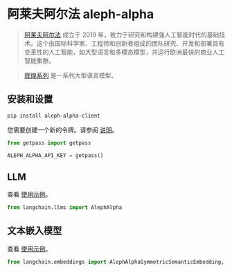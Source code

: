 # 阿莱夫阿尔法 aleph-alpha

> [阿莱夫阿尔法](https://docs.aleph-alpha.com/) 成立于 2019 年，致力于研究和构建强人工智能时代的基础技术。这个由国际科学家、工程师和创新者组成的团队研究、开发和部署具有变革性的人工智能，如大型语言和多模态模型，并运行欧洲最快的商业人工智能集群。

> [辉煌系列](https://docs.aleph-alpha.com/docs/introduction/luminous/) 是一系列大型语言模型。

## 安装和设置

```bash
pip install aleph-alpha-client
```

您需要创建一个新的令牌。请参阅 [说明](https://docs.aleph-alpha.com/docs/account/#create-a-new-token)。

```python
from getpass import getpass

ALEPH_ALPHA_API_KEY = getpass()
```


## LLM

查看 [使用示例](/docs/modules/model_io/models/llms/integrations/aleph_alpha.html)。

```python
from langchain.llms import AlephAlpha
```

## 文本嵌入模型

查看 [使用示例](/docs/modules/data_connection/text_embedding/integrations/aleph_alpha.html)。

```python
from langchain.embeddings import AlephAlphaSymmetricSemanticEmbedding, AlephAlphaAsymmetricSemanticEmbedding
```
